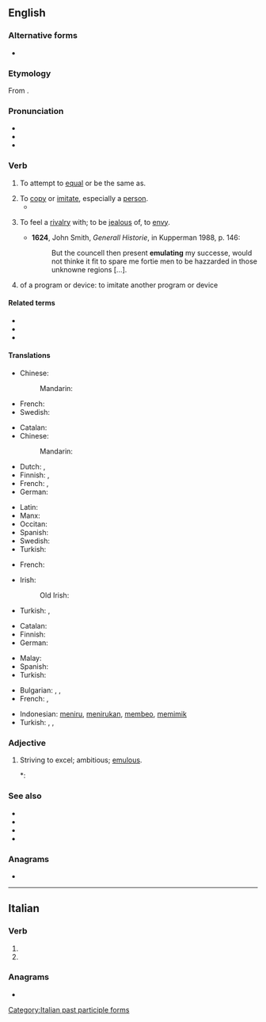 ==English==

===Alternative forms===
* {{l|en|æmulate}} {{qualifier|archaic}}

===Etymology===
From {{etyl|la|en}} {{m|la|aemulor||to rival, emulate}}.

===Pronunciation===
* {{IPA|en|/ˈɛm.jə.leɪt/}}
* {{hyphenation|en|em|u|late}}
* {{audio|en|LL-Q1860 (eng)-Vealhurl-emulate.wav |Audio (UK)}}

===Verb===
{{en-verb}}

# {{lb|en|now|_|rare}} To attempt to [[equal]] or be the same as.
# To [[copy]] or [[imitate]], especially a [[person]].
#* {{quote-journal
|en
|date=October 1, 2011
|author=Saj Chowdhury
|title=Wolverhampton 1 - 2 Newcastle
|work=BBC Sport
|url=http://news.bbc.co.uk/sport2/hi/football/eng_prem/15045306.stm
|page=
|passage=The Magpies are unbeaten and enjoying their best run since 1994, although few would have thought the class of 2011 would come close to '''emulating''' their ancestors.}}
# {{lb|en|obsolete}} To feel a [[rivalry]] with; to be [[jealous]] of, to [[envy]].
#* '''1624''', John Smith, ''Generall Historie'', in Kupperman 1988, p. 146:
#*: But the councell then present '''emulating''' my successe, would not thinke it fit to spare me fortie men to be hazzarded in those unknowne regions [...].
# {{lb|en|computing}} of a program or device: to imitate another program or device

====Related terms====
* {{l|en|emulation}}
* {{l|en|emulator}}
* {{l|en|emulous}}

====Translations====
{{trans-top|to attempt to equal or be the same as}}
* Chinese:
*: Mandarin: {{t+|cmn|效仿}}
{{trans-mid}}
* French: {{t+|fr|émuler}}
* Swedish: {{t|sv|söka efterlikna}}
{{trans-bottom}}

{{trans-top|to copy or imitate, especially a person}}
* Catalan: {{t+|ca|emular}}
* Chinese:
*: Mandarin: {{t+|cmn|模仿}}
* Dutch: {{t+|nl|imiteren}}, {{t+|nl|nadoen}}
* Finnish: {{t+|fi|jäljitellä}}, {{t+|fi|matkia}}
* French: {{t+|fr|émuler}}, {{t+|fr|imiter}}
* German: {{t+|de|nachahmen}}
{{trans-mid}}
* Latin: {{t|la|aemulor}}
* Manx: {{t|gv|eiyr|alt=eiyr er}}
* Occitan: {{t|oc|emular}}
* Spanish: {{t+|es|emular}}
* Swedish: {{t+|sv|efterlikna}}
* Turkish: {{t+|tr|öykünmek}}
{{trans-bottom}}

{{trans-top|to feel a rivalry with; to be jealous of, to envy}}
* French: {{t+|fr|émuler}}
{{trans-mid}}
* Irish:
*: Old Irish: {{t|sga|étaigidir}}
* Turkish: {{t+|tr|çekememek}}, {{t+|tr|kıskanmak}}
{{trans-bottom}}

{{trans-top|in computing of a program or device: to imitate another program or device}}
* Catalan: {{t+|ca|emular}}
* Finnish: {{t+|fi|emuloida}}
* German: {{t+|de|emulieren}}
{{trans-mid}}
* Malay: {{t|ms|melagak}}
* Spanish: {{t+|es|emular}}
* Turkish: {{t+|tr|öykünmek}}
{{trans-bottom}}

{{checktrans-top}}
* Bulgarian: {{t+|bg|подражавам}}, {{t+|bg|имитирам}}, {{t+|bg|копирам}}
* French: {{t+|fr|copier}}, {{t+|fr|simuler}}
{{trans-mid}}
* Indonesian: [[tiru|meniru]], [[tiru|menirukan]], [[beo|membeo]], [[mimik|memimik]]
* Turkish: {{t+|tr|taklit etmek}}, {{t+|tr|öykünmek}}, {{t+|tr|kopya etmek}}
{{trans-bottom}}

===Adjective===
{{en-adj}}

# {{lb|en|obsolete}} Striving to excel; ambitious; [[emulous]].
#*: {{RQ:Shakespeare Hamlet|I|i|passage=A most '''emulate''' pride.}}

===See also===
* {{l|en|mimic}}
* {{l|en|copy}}
* {{l|en|imitate}}
* {{l|en|simulate}}

===Anagrams===
* {{anagrams|en|a=aeelmtu|metulae}}

----

==Italian==

===Verb===
{{head|it|verb form}}

# {{inflection of|it|emulare||2|p|pres|indc|;|2|p|impr}}
# {{feminine plural of|it|emulato}}

===Anagrams===
* {{anagrams|it|a=aeelmtu|metalue}}

[[Category:Italian past participle forms]]